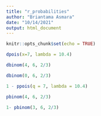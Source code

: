 ```yaml
---
title: "r_probabilities"
author: "Briantama Asmara"
date: "10/14/2021"
output: html_document
---
```


```r
knitr::opts_chunk$set(echo = TRUE)
```

```r
dpois(x=7, lambda = 10.4)
```

```r
dbinom(4, 6, 2/3)
```

```r
dbinom(0, 6, 2/3)
```
```r
1 - ppois(q = 7, lambda = 10.4)
```

```r
pbinom(4, 6, 2/3)
```

```r
1- pbinom(3, 6, 2/3)
```

